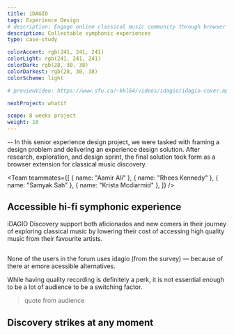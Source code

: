 ```yaml
---
title: iDAGIO
tags: Experience Design
# description: Engage online classical music community through browser extension
description: Collectable symphonic experiences
type: case-study

colorAccent: rgb(241, 241, 241)
colorLight: rgb(241, 241, 241)
colorDark: rgb(28, 30, 38)
colorDarkest: rgb(28, 30, 38)
colorScheme: light

# previewVideo: https://www.sfu.ca/~kkl64/videos/idagio/idagio-cover.mp4

nextProject: whatif

scope: 8 weeks project
weight: 10
---
```


<FullImage src="/project-assets/idagio/intro.jpg" width={1920} height={1435} />

-- In this senior experience design project, we were tasked with framing a design problem and delivering an experience design solution. After research, exploration, and design sprint, the final solution took form as a browser extension for classical music discovery.

<Team
  teammates={[
    { name: "Aamir Ali" },
    { name: "Rhees Kennedy" },
    { name: "Samyak Sah" },
    { name: "Krista Mcdiarmid" },
  ]}
/>

## Accessible hi-fi symphonic experience

iDAGIO Discovery support both aficionados and new comers in their journey of exploring classical music by lowering their cost of accessing high quality music from their favourite artists.

##

None of the users in the forum uses idagio (from the survey) — because of there ar emore acessible alternatives.

While having quality recording is definitely a perk, it is not essential enough to be a lot of audience to be a switching factor.

> quote from audience

## Discovery strikes at any moment
